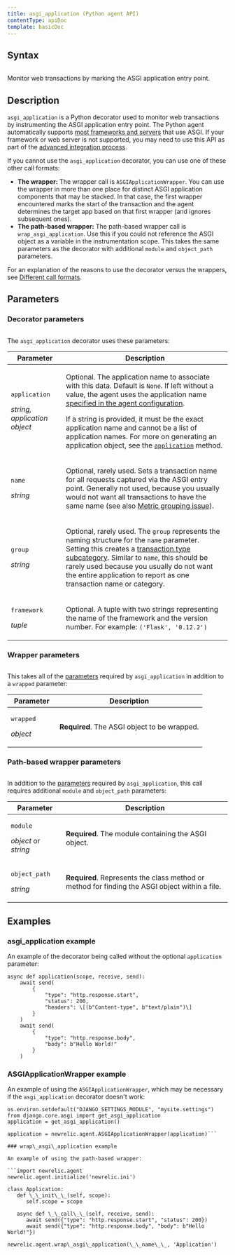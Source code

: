 ```yaml
---
title: asgi_application (Python agent API)
contentType: apiDoc
template: basicDoc
---
```


## Syntax

```newrelic.agent.asgi\_application(application=None, name=None, group=None, framework=None)
```
Monitor web transactions by marking the ASGI application entry point.

## Description

`asgi_application` is a Python decorator used to monitor web transactions by instrumenting the ASGI application entry point. The Python agent automatically supports [most frameworks and servers](/docs/agents/python-agent/getting-started/compatibility-requirements-python-agent) that use ASGI. If your framework or web server is not supported, you may need to use this API as part of the [advanced integration process](/docs/agents/python-agent/installation-configuration/python-agent-integration#manual-integration).

If you cannot use the `asgi_application` decorator, you can use one of these other call formats:

*   **The wrapper:** The wrapper call is `ASGIApplicationWrapper`. You can use the wrapper in more than one place for distinct ASGI application components that may be stacked. In that case, the first wrapper encountered marks the start of the transaction and the agent determines the target app based on that first wrapper (and ignores subsequent ones).
*   **The path-based wrapper:** The path-based wrapper call is `wrap_asgi_application`. Use this if you could not reference the ASGI object as a variable in the instrumentation scope. This takes the same parameters as the decorator with additional `module` and `object_path` parameters.

For an explanation of the reasons to use the decorator versus the wrappers, see [Different call formats](/docs/python-agent-api-different-call-forms).

## Parameters

### Decorator parameters

```newrelic.agent.asgi\_application(application=None, name=None, group=None, framework=None)
```

The `asgi_application` decorator uses these parameters:

<table><thead><tr><th width="25%">Parameter</th><th>Description</th></tr></thead><tbody><tr><td><p><code>application</code></p><p><em>string, application object</em></p></td><td><p>Optional. The application name to associate with this data. Default is <code>None</code>. If left without a value, the agent uses the application name <a href="/docs/agents/python-agent/installation-configuration/python-agent-configuration#app_name">specified in the agent configuration</a>.</p><p>If a string is provided, it must be the exact application name and cannot be a list of application names. For more on generating an application object, see the <a href="/docs/agents/python-agent/python-agent-api/application "><code>application</code></a> method.</p></td></tr><tr><td><p><code>name</code></p><p><em>string</em></p></td><td><p>Optional, rarely used. Sets a transaction name for all requests captured via the ASGI entry point. Generally not used, because you usually would not want all transactions to have the same name (see also <a href="/docs/agents/manage-apm-agents/troubleshooting/metric-grouping-issues">Metric grouping issue</a>).</p></td></tr><tr><td><p><code>group</code></p><p><em>string</em></p></td><td><p>Optional, rarely used. The <code>group</code> represents the naming structure for the <code>name</code> parameter. Setting this creates a <a href="/docs/apm/applications-menu/monitoring/transactions-page#tx_functions">transaction type subcategory</a>. Similar to <code>name</code>, this should be rarely used because you usually do not want the entire application to report as one transaction name or category.</p></td></tr><tr><td><p><code>framework</code></p><p><em>tuple</em></p></td><td><p>Optional. A tuple with two strings representing the name of the framework and the version number. For example: <code>('Flask', '0.12.2')</code></p></td></tr></tbody></table>

### Wrapper parameters

```newrelic.agent.ASGIApplicationWrapper(wrapped, application=None, name=None, group=None, framework=None)
```

This takes all of the [parameters](#decorator-parameters) required by `asgi_application` in addition to a `wrapped` parameter:

<table><thead><tr><th width="25%">Parameter</th><th>Description</th></tr></thead><tbody><tr><td><p><code>wrapped</code></p><p><em>object</em></p></td><td><p><strong>Required</strong>. The ASGI object to be wrapped.</p></td></tr></tbody></table>

### Path-based wrapper parameters

```newrelic.agent.wrap\_asgi\_application(module, object\_path, application=None, name=None, group=None, framework=None)
```

In addition to the [parameters](#decorator-parameters) required by `asgi_application`, this call requires additional `module` and `object_path` parameters:

<table><thead><tr><th width="25%">Parameter</th><th>Description</th></tr></thead><tbody><tr><td><p><code>module</code></p><p><em>object</em> or <em>string</em></p></td><td><p><strong>Required</strong>. The module containing the ASGI object.</p></td></tr><tr><td><p><code>object_path</code></p><p><em>string</em></p></td><td><p><strong>Required</strong>. Represents the class method or method for finding the ASGI object within a file.</p></td></tr></tbody></table>

## Examples

### asgi\_application example

An example of the decorator being called without the optional `application` parameter:

```@newrelic.agent.asgi\_application()
async def application(scope, receive, send):
    await send(
        {
            "type": "http.response.start",
            "status": 200,
            "headers": \[(b"Content-type", b"text/plain")\]
        }
    )
    await send(
        {
            "type": "http.response.body",
            "body": b"Hello World!"
        }
    )
```

### ASGIApplicationWrapper example

An example of using the `ASGIApplicationWrapper`, which may be necessary if the `asgi_application` decorator doesn't work:

```import os
os.environ.setdefault("DJANGO_SETTINGS_MODULE", "mysite.settings")
from django.core.asgi import get_asgi_application
application = get_asgi_application()

application = newrelic.agent.ASGIApplicationWrapper(application)```

### wrap\_asgi\_application example

An example of using the path-based wrapper:

```import newrelic.agent
newrelic.agent.initialize('newrelic.ini')

class Application:
   def \_\_init\_\_(self, scope):
      self.scope = scope

   async def \_\_call\_\_(self, receive, send):
      await send({"type": "http.response.start", "status": 200})
      await send({"type": "http.response.body", "body": b"Hello World!"})

newrelic.agent.wrap\_asgi\_application(\_\_name\_\_, 'Application')
```
